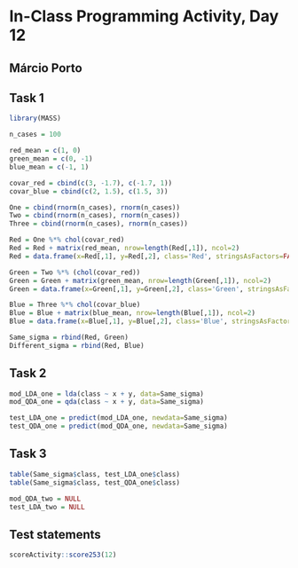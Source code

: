# In-Class Programming Activity, Day 12

## Márcio Porto

## Task 1

```r
library(MASS)

n_cases = 100

red_mean = c(1, 0)
green_mean = c(0, -1)
blue_mean = c(-1, 1)

covar_red = cbind(c(3, -1.7), c(-1.7, 1))
covar_blue = cbind(c(2, 1.5), c(1.5, 3))

One = cbind(rnorm(n_cases), rnorm(n_cases))
Two = cbind(rnorm(n_cases), rnorm(n_cases))
Three = cbind(rnorm(n_cases), rnorm(n_cases))

Red = One %*% chol(covar_red)
Red = Red + matrix(red_mean, nrow=length(Red[,1]), ncol=2)
Red = data.frame(x=Red[,1], y=Red[,2], class='Red', stringsAsFactors=FALSE)

Green = Two %*% (chol(covar_red))
Green = Green + matrix(green_mean, nrow=length(Green[,1]), ncol=2)
Green = data.frame(x=Green[,1], y=Green[,2], class='Green', stringsAsFactors=FALSE)

Blue = Three %*% chol(covar_blue)
Blue = Blue + matrix(blue_mean, nrow=length(Blue[,1]), ncol=2)
Blue = data.frame(x=Blue[,1], y=Blue[,2], class='Blue', stringsAsFactors=FALSE)

Same_sigma = rbind(Red, Green)
Different_sigma = rbind(Red, Blue)
```

## Task 2

```r
mod_LDA_one = lda(class ~ x + y, data=Same_sigma)
mod_QDA_one = qda(class ~ x + y, data=Same_sigma)

test_LDA_one = predict(mod_LDA_one, newdata=Same_sigma)
test_QDA_one = predict(mod_QDA_one, newdata=Same_sigma)
```

## Task 3

```r
table(Same_sigma$class, test_LDA_one$class)
table(Same_sigma$class, test_QDA_one$class)
```

```r
mod_QDA_two = NULL
test_LDA_two = NULL
```

## Test statements

```r
scoreActivity::score253(12)
```
